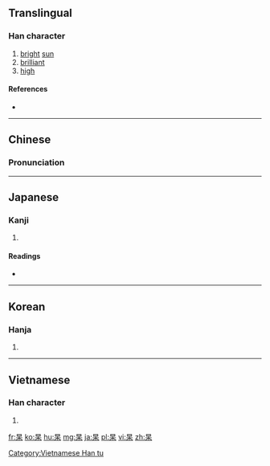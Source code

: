 {{also|杳|果}}
==Translingual==

===Han character===
{{Han char|rn=75|rad=木|as=04|sn=8|four=6090<sub>4</sub>|canj=日木 (AD)|ids=⿱[[日]][[木]]}}

# [[bright]] [[sun]]
# [[brilliant]]
# [[high]]

====References====
* {{Han ref|kx=0513.130|dkj=14500|dj=0901.010|hdz=21169.020|uh=6772|ud=26482|bh=AA58|bd=43608}}

----

==Chinese==
{{zh-hanzi-box|[[杲]]}}

===Pronunciation===
{{zh-pron
|m=gǎo
|c=gou2
|mc=y
|oc=y
|ma=
|cat=n,a
}}

----

==Japanese==

===Kanji===
{{ja-kanji|grade=|rs=木04}}

# {{defn|lang=ja|sort=木04}}

====Readings====
* {{ja-readings|on=[[こう]] (kō)|kun=[[あきらか]] (akiraka)}}

----

==Korean==

===Hanja===
{{ko-hanja|hangeul=고|eumhun=|rv=go|mr=ko|y=ko}}

# {{defn|lang=ko|sort=木04}}

----

==Vietnamese==

===Han character===
{{vi-readings|rs=木04| hanviet = [[cảo]], [[kiểu]]}}

# {{defn|lang=vi|sort=木04}}

[[Category:Vietnamese Han tu]]

[[fr:杲]]
[[ko:杲]]
[[hu:杲]]
[[mg:杲]]
[[ja:杲]]
[[pl:杲]]
[[vi:杲]]
[[zh:杲]]